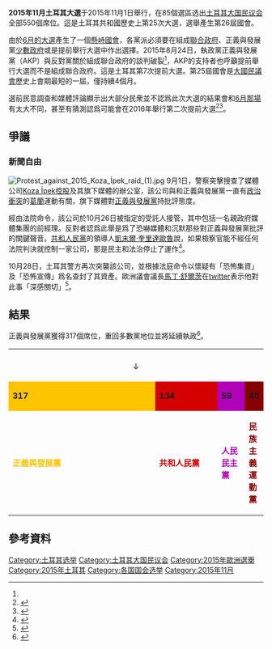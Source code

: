 {{Infobox election
| election_name     = 2015年11月土耳其大選
| country           = 土耳其
| type              = legislative
| previous_election = 2015年6月土耳其大選
| previous_year     = 2015年6月
| ongoing           = no
| previous_mps      = 
| election_date     = 2015年11月1日
| elected_mps       = [[w:en:26th_Parliament_of_Turkey|當選議員]]
| next_election     = 2018年土耳其大選
| next_year         = 2018
| next_mps          =
| seats_for_election= [[土耳其大国民议会|土耳其大国民议会]]全部[[w:en:Member_of_Parliament#Turkey|550]]席
| majority_seats    = 276
| opinion_polls     = 
| turnout           =85.18% ({{increase}} 1.26%)
 
<!-- AK Party -->
| image1            = [[File:MSC_2014_Davutoglu_Mueller_MSC2014_(cropped).jpg|202x202px]]
| leader1           = [[艾哈迈德·达武特奥卢|艾哈迈德·达武特奥卢]]
| colour1           = FDC400
| party1            = [[正义与发展党_(土耳其)|正义与发展党]]
| leader_since1     = {{le|2014年正義與發展黨特別大會|2014 Justice and Development Party Extraordinary Congress|2014年8月28日}}
| leaders_seat1     = {{le|科尼亞 (選區)|Konya (electoral district)|科尼亞}}
| last_election1    = 258席，40.87%
| seats_before1     = 258
| seats1            = '''317'''
| seat_change1      = {{increase}} 59
| seats_needed1 =
| popular_vote1     = '''23,669,933'''
| percentage1       = '''49.48%'''
| swing1            = {{increase}} 8.61%

<!--  CHP   -->
| image2            = [[File:Kemal_Kılıçdaroğlu_election_2015_(cropped).jpg|202x202px]]
| leader2           = [[凱末爾·奎里達歐魯|凱末爾·奎里達歐魯]]
| colour2           =  d40000
| party2            = [[共和人民黨_(土耳其)|共和人民黨]]
| leader_since2     = {{le|第33屆共和人民黨一般會議|33rd Republican People's Party Ordinary Convention|2010年5月22日}}
| leaders_seat2     = {{le|伊茲密尔 (选区)|İzmir (electoral districts)|伊茲密爾}}{{le|伊茲密尔 (第二选区)|İzmir (2nd electoral district)|（II）}}
| last_election2    = 132席，24.95%
| seats_before2     = 131
| seats_needed2     = 
| seats2            = 134
| seat_change2      = {{increase}} 3
| popular_vote2     = 12,108,801
| percentage2       = 25.31%
| swing2            = {{increase}} 0.38%

<!-- HDP -->
| image4            = [[File:Figen_Yüksekdağ_Selahattin_Demirtaş_(cropped).jpg|205x205px]]
| leader4           = {{link-en|萨拉丁·德米尔塔什|Selahattin Demirtaş}}<br/>{{le|菲根·約瑟克達|Figen Yüksekdağ}}
| colour4           = B800B8
| party4            = [[人民民主黨_(土耳其)|人民民主黨]]
| leader_since4     = 2014年6月22日
| leaders_seat4     = {{le|伊斯坦布尔 (选区)|İstanbul (electoral districts)|伊斯坦布尔}}{{le|伊斯坦布尔 (第一选区)|İstanbul (1st electoral district)|（I）}}<br>{{le|凡城 (选区)|Van (electoral district)|凡城}}
| last_election4    = 80席，13.12%
| seats_before4     = 80
| seats4            = 59
| seats_needed4     =
| seat_change4      = {{decrease}} 21
| popular_vote4     = 5,144,108
| percentage4       = 10.75%
| swing4            = {{decrease}} 2.37%

<!-- MHP -->
| image5            = [[File:Devlet_Bahçeli_VOA_2015_(cropped).jpg|205x205px]]
| leader5           = {{le|代夫萊特·巴赫切利|Devlet Bahçeli}}
| colour5           = 870000
| party5            = [[民族主義運動黨|民族主義運動黨]]
| leader_since5     = {{le|1997年民族主義運動黨特別大會|1997 Nationalist Movement Party Extraordinary Congress|1997年7月6日}}
| leaders_seat5     = {{le|奥斯曼尼耶 (选区)|Osmaniye (electoral district)|奥斯曼尼耶}}
| last_election5    = 80席，16.29%
| seats_before5     = 79
| seats5            = 40
| seats_needed5 = 
| seat_change5      = {{decrease}} 39
| popular_vote5     = 5,691,035
| percentage5       = 11.90%
| swing5            = {{decrease}} 4.39%

<!-- map -->
| map_image         = Turkish general election, November 2015 map.png
| map_size          = 375px
| map_caption       = 每個[[土耳其行政區劃|省]]得票最多的政黨：<ref name="map">{{Cite web |url=http://trtsecim.com/#/?ilKodu=TR-99 |title=Updated TRT-Map |access-date=2015-11-02 |archive-url=https://web.archive.org/web/20150710173844/http://trtsecim.com/#/?ilKodu=TR-99 |archive-date=2015-07-10 |dead-url=yes }}</ref><br />{{legend0|#FEBA33|[[正義與發展黨_(土耳其)|AKP]]}}      {{legend0|#d50000|[[共和人民黨_(土耳其)|CHP]]}}      {{legend0|#932280|[[人民民主黨_(土耳其)|HDP]]}}      {{legend0|#870000|[[民族主義運動黨|MHP]]}}

<!-- bottom -->
| title             = [[土耳其總理|總理]]
| before_election   = [[艾哈迈德·达武特奥卢|艾哈迈德·达武特奥卢]]
| before_party      = [[正义与发展党_(土耳其)|正义与发展党]]
| after_election    = [[艾哈迈德·达武特奥卢|艾哈迈德·达武特奥卢]]
| after_party       = [[正义与发展党_(土耳其)|正义与发展党]]
}}
'''2015年11月土耳其大選'''于2015年11月1日舉行，在85個選區选出[[土耳其大国民议会|土耳其大国民议会]]全部550個席位。這是土耳其共和國歷史上第25次大選，選舉產生第26屆國會。

由於[[2015年6月土耳其大選|6月的大選]]產生了一個[[懸峙國會|懸峙國會]]，各黨派必須要在組成[[聯合政府|聯合政府]]、正義與發展黨[[少數政府|少數政府]]或是提前舉行大選中作出選擇。2015年8月24日，執政黨正義與發展黨（AKP）與反對黨關於組成聯合政府的談判破裂<ref name ="BBC1"/>，AKP的支持者也呼籲提前舉行大選而不是組成聯合政府。這是土耳其第7次提前大選。第25屆國會是[[土耳其大國民議會|大國民議會]]歷史上會期最短的一屆，僅持續4個月。

選前民意調查和媒體評論顯示出大部分民衆並不認爲此次大選的結果會和[[2015年6月土耳其大選|6月那場]]有太大不同，甚至有猜測認爲可能會在2016年舉行第二次提前大選<ref name ="BBC1">{{cite news|title=Turkey snap election called after coalition talks fail|url=http://www.bbc.com/news/world-europe-34018497|publisher=BBC|date=2015-08-21|accessdate=2015-10-10|archive-date=2015-10-25|archive-url=https://web.archive.org/web/20151025184138/http://www.bbc.com/news/world-europe-34018497|dead-url=no}}</ref><ref>{{cite news|title=1 Kasım’dan sonra tekrar seçim var|url=http://odatv.com/1-kasimdan-sonra-tekrar-secim-var-1709151200.html|publisher=ODATV|accessdate=2015-10-10|archive-date=2015-10-09|archive-url=https://web.archive.org/web/20151009060103/http://odatv.com/1-kasimdan-sonra-tekrar-secim-var-1709151200.html|dead-url=no}}</ref>。

== 爭議 ==
=== 新聞自由 ===
[[File:Protest_against_2015_Koza_İpek_raid_(1).jpg|thumb]]
9月1日，警察突擊搜查了媒體公司[[w:en:Koza_İpek_Holding|Koza İpek控股]]及其旗下媒體的辦公室，該公司與和正義與發展黨一直有[[w:en:Turkish_government_–_Gülen_Movement_conflict|政治衝突]]的[[法图拉·葛兰|葛蘭]]運動有關，旗下媒體對[[正義與發展黨|正義與發展黨]]持批評態度。

經由法院命令，該公司於10月26日被指定的受託人接管，其中包括一名親政府媒體集團的前經理。反對者認爲此舉是爲了恐嚇媒體和沉默那些對正義與發展黨批評的關鍵聲音。[[共和人民黨|共和人民黨]]的領導人[[凱末爾·奎里達歐魯|凱末爾·奎里達歐魯]]說，如果檢察官能不經任何法院判決就控制一家公司，那是民主和法治停止了運作<ref name=Hurriyet2610>{{cite web |title=Court seizes control of Gülen-linked industry, media group |url=http://www.hurriyetdailynews.com/appointment-of-trustee-panel-for-koza-ipek-holding-creates-uproar-in-turkey.aspx?pageID=238&nID=90372&NewsCatID=509 |work=[[Hurriyet_Daily_News|Hurriyet Daily News]] |date=26 October 2015 |accessdate=28 October 2015 |archive-date=2015-10-28 |archive-url=https://web.archive.org/web/20151028134154/http://www.hurriyetdailynews.com/appointment-of-trustee-panel-for-koza-ipek-holding-creates-uproar-in-turkey.aspx?pageID=238&nid=90372&NewsCatID=509 |dead-url=no }}</ref>。

10月28日，土耳其警方再次突襲該公司，並根據法庭命令以懷疑有「恐怖集資」及「恐怖宣傳」爲名查封了其資產。歐洲議會議長[[馬丁·舒爾茨_(德國政治家)|馬丁·舒爾茨]]在[[twitter|twitter]]表示他對此事「深感關切」<ref>{{cite web|title=Turkish police raid Istanbul media group Koza-Ipek|url=http://www.bbc.com/news/world-europe-34656901|work=[[BBC|BBC]]|date=28 October 2015|accessdate=31 October 2015|archive-date=2015-10-31|archive-url=https://web.archive.org/web/20151031064616/http://www.bbc.com/news/world-europe-34656901|dead-url=no}}</ref>。

== 結果 ==
正義與發展黨獲得317個席位，重回多數黨地位並將延續執政<ref>{{cite news|title=土耳其大選：執政黨贏得議會多數席位|url=http://www.bbc.com/zhongwen/trad/world/2015/11/151101_turkey_election_akp_victory|accessdate=2015-11-02|publisher=BBC中文網|date=2015年11月1日|archive-date=2015-11-02|archive-url=https://web.archive.org/web/20151102191650/http://www.bbc.com/zhongwen/trad/world/2015/11/151101_turkey_election_akp_victory|dead-url=no}}</ref>。
{{bar box
|title=得票率
|float   = 
|titlebar=#ddd
|width=394px
|barwidth=300px
|bars=
{{bar percent|'''[[正義與發展黨_(土耳其)|AKP]]'''|#FEBA33|49.41}}
{{bar percent|[[共和人民黨_(土耳其)|CHP]]|#d50000|25.38}}
{{bar percent|[[民族主義運動黨|MHP]]|#870000|11.98}}
{{bar percent|[[人民民主黨_(土耳其)|HDP]]|#932280|10.70}}
{{bar percent|其它|#777777|2.53}}
}}
{{bar box
|title=席位分配
|float   = 
|titlebar=#ddd
|width=394px
|barwidth=300px
|bars=
{{bar percent|'''[[正義與發展黨_(土耳其)|AKP]]'''|#FEBA33|57.45}}
{{bar percent|[[共和人民黨_(土耳其)|CHP]]|#d50000|24.36}}
{{bar percent|[[人民民主黨_(土耳其)|HDP]]|#932280|10.73}}
{{bar percent|[[民族主義運動黨|MHP]]|#870000|7.45}}
}}
{| style="width:100%; text-align:center;"
|-
| style="width:57.5%;" |
| style="width:24.4%;" |
| style="width:10.7%;" |
| style="width:7.5%;" |
|-
| colspan="4" style="text-align:center;"| ↓
| style="width:0.8%;"|
|- style="color:white;"
| style="background:#fdc400;" | '''317'''
| style="background:#D50000;" | '''134'''
| style="background:#b000b8;" | '''59'''
| style="background:#870000;" | '''40'''
|-
| <span style="color:#fdc400;">'''正義與發展黨'''</span>
| <span style="color:#d50000;">'''共和人民黨'''</span>
| <span style="color:#b000b8;">'''人民民主黨'''</span>
| <span style="color:#870000;">'''民族主義運動黨'''</span>
|}

== 參考資料 ==
{{Reflist}}

{{土耳其選舉}}
[[Category:土耳其选举|Category:土耳其选举]]
[[Category:土耳其大国民议会|Category:土耳其大国民议会]]
[[Category:2015年歐洲選舉|Category:2015年歐洲選舉]]
[[Category:2015年土耳其|Category:2015年土耳其]]
[[Category:各国国会选举|Category:各国国会选举]]
[[Category:2015年11月|Category:2015年11月]]
